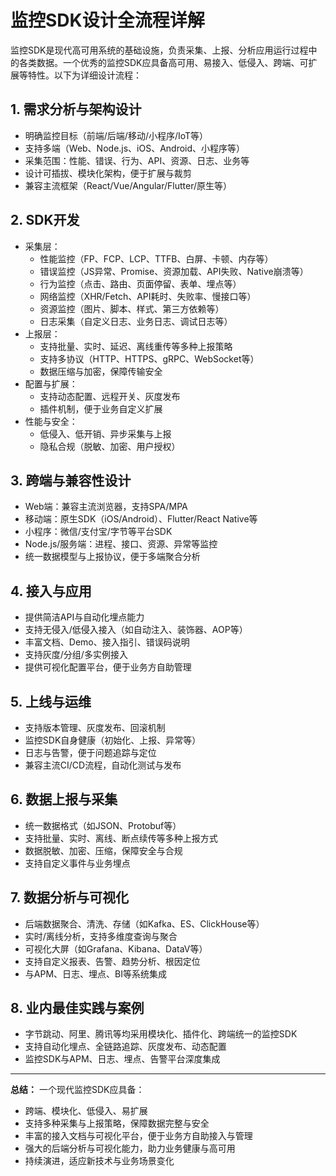 
<Meta title="Hundun/现代高可用软件设计/监控sdk如何设计" />

# 监控SDK设计全流程详解

监控SDK是现代高可用系统的基础设施，负责采集、上报、分析应用运行过程中的各类数据。一个优秀的监控SDK应具备高可用、易接入、低侵入、跨端、可扩展等特性。以下为详细设计流程：

## 1. 需求分析与架构设计
- 明确监控目标（前端/后端/移动/小程序/IoT等）
- 支持多端（Web、Node.js、iOS、Android、小程序等）
- 采集范围：性能、错误、行为、API、资源、日志、业务等
- 设计可插拔、模块化架构，便于扩展与裁剪
- 兼容主流框架（React/Vue/Angular/Flutter/原生等）

## 2. SDK开发
- 采集层：
  - 性能监控（FP、FCP、LCP、TTFB、白屏、卡顿、内存等）
  - 错误监控（JS异常、Promise、资源加载、API失败、Native崩溃等）
  - 行为监控（点击、路由、页面停留、表单、埋点等）
  - 网络监控（XHR/Fetch、API耗时、失败率、慢接口等）
  - 资源监控（图片、脚本、样式、第三方依赖等）
  - 日志采集（自定义日志、业务日志、调试日志等）
- 上报层：
  - 支持批量、实时、延迟、离线重传等多种上报策略
  - 支持多协议（HTTP、HTTPS、gRPC、WebSocket等）
  - 数据压缩与加密，保障传输安全
- 配置与扩展：
  - 支持动态配置、远程开关、灰度发布
  - 插件机制，便于业务自定义扩展
- 性能与安全：
  - 低侵入、低开销、异步采集与上报
  - 隐私合规（脱敏、加密、用户授权）

## 3. 跨端与兼容性设计
- Web端：兼容主流浏览器，支持SPA/MPA
- 移动端：原生SDK（iOS/Android）、Flutter/React Native等
- 小程序：微信/支付宝/字节等平台SDK
- Node.js/服务端：进程、接口、资源、异常等监控
- 统一数据模型与上报协议，便于多端聚合分析

## 4. 接入与应用
- 提供简洁API与自动化埋点能力
- 支持无侵入/低侵入接入（如自动注入、装饰器、AOP等）
- 丰富文档、Demo、接入指引、错误码说明
- 支持灰度/分组/多实例接入
- 提供可视化配置平台，便于业务方自助管理

## 5. 上线与运维
- 支持版本管理、灰度发布、回滚机制
- 监控SDK自身健康（初始化、上报、异常等）
- 日志与告警，便于问题追踪与定位
- 兼容主流CI/CD流程，自动化测试与发布

## 6. 数据上报与采集
- 统一数据格式（如JSON、Protobuf等）
- 支持批量、实时、离线、断点续传等多种上报方式
- 数据脱敏、加密、压缩，保障安全与合规
- 支持自定义事件与业务埋点

## 7. 数据分析与可视化
- 后端数据聚合、清洗、存储（如Kafka、ES、ClickHouse等）
- 实时/离线分析，支持多维度查询与聚合
- 可视化大屏（如Grafana、Kibana、DataV等）
- 支持自定义报表、告警、趋势分析、根因定位
- 与APM、日志、埋点、BI等系统集成

## 8. 业内最佳实践与案例
- 字节跳动、阿里、腾讯等均采用模块化、插件化、跨端统一的监控SDK
- 支持自动化埋点、全链路追踪、灰度发布、动态配置
- 监控SDK与APM、日志、埋点、告警平台深度集成

---

**总结：**
一个现代监控SDK应具备：
- 跨端、模块化、低侵入、易扩展
- 支持多种采集与上报策略，保障数据完整与安全
- 丰富的接入文档与可视化平台，便于业务方自助接入与管理
- 强大的后端分析与可视化能力，助力业务健康与高可用
- 持续演进，适应新技术与业务场景变化